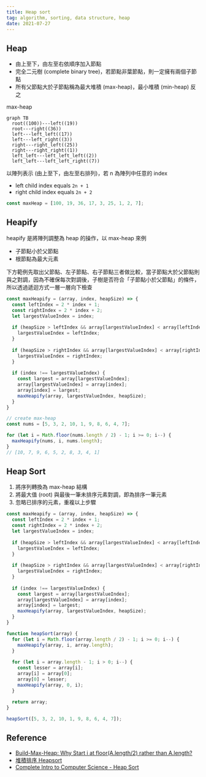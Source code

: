 ```yaml
---
title: Heap sort
tag: algorithm, sorting, data structure, heap
date: 2021-07-27
---
```


## Heap

- 由上至下，由左至右依順序加入節點
- 完全二元樹 (complete binary tree)，若節點非葉節點，則一定擁有兩個子節點
- 所有父節點大於子節點稱為最大堆積 (max-heap)，最小堆積 (min-heap) 反之

max-heap

```mermaid
graph TB
  root((100))---left((19))
  root---right((36))
  left---left_left((17))
  left---left_right((3))
  right---right_left((25))
  right---right_right((1))
  left_left---left_left_left((2))
  left_left---left_left_right((7))
```

以陣列表示 (由上至下，由左至右排列)，若 n 為陣列中任意的 index

- left child index equals `2n + 1`
- right child index equals `2n + 2`

```js
const maxHeap = [100, 19, 36, 17, 3, 25, 1, 2, 7];
```

## Heapify

heapify 是將陣列調整為 heap 的操作，以 max-heap 來例

- 子節點小於父節點
- 根節點為最大元素

下方範例先取出父節點、左子節點、右子節點三者做比較，當子節點大於父節點則與之對調，因為不確保每次對調後，子樹是否符合「子節點小於父節點」的條件，所以透過遞迴方式一層一層向下檢查

```js
const maxHeapify = (array, index, heapSize) => {
  const leftIndex = 2 * index + 1;
  const rightIndex = 2 * index + 2;
  let largestValueIndex = index;
  
  if (heapSize > leftIndex && array[largestValueIndex] < array[leftIndex]) {
    largestValueIndex = leftIndex;
  }
  
  if (heapSize > rightIndex && array[largestValueIndex] < array[rightIndex]) {
    largestValueIndex = rightIndex;
  }
  
  if (index !== largestValueIndex) {
    const largest = array[largestValueIndex];
    array[largestValueIndex] = array[index];
    array[index] = largest;
    maxHeapify(array, largestValueIndex, heapSize);
  }
}

// create max-heap
const nums = [5, 3, 2, 10, 1, 9, 8, 6, 4, 7];

for (let i = Math.floor(nums.length / 2) - 1; i >= 0; i--) {
  maxHeapify(nums, i, nums.length);
}
// [10, 7, 9, 6, 5, 2, 8, 3, 4, 1]
```

## Heap Sort

1. 將序列轉換為 max-heap 結構
1. 將最大值 (root) 與最後一筆未排序元素對調，即為排序一筆元素
1. 忽略已排序的元素，重複以上步驟

```js
const maxHeapify = (array, index, heapSize) => {
  const leftIndex = 2 * index + 1;
  const rightIndex = 2 * index + 2;
  let largestValueIndex = index;
  
  if (heapSize > leftIndex && array[largestValueIndex] < array[leftIndex]) {
    largestValueIndex = leftIndex;
  }
  
  if (heapSize > rightIndex && array[largestValueIndex] < array[rightIndex]) {
    largestValueIndex = rightIndex;
  }
  
  if (index !== largestValueIndex) {
    const largest = array[largestValueIndex];
    array[largestValueIndex] = array[index];
    array[index] = largest;
    maxHeapify(array, largestValueIndex, heapSize);
  }
}

function heapSort(array) {
  for (let i = Math.floor(array.length / 2) - 1; i >= 0; i--) {
    maxHeapify(array, i, array.length);
  }
  
  for (let i = array.length - 1; i > 0; i--) {
    const lesser = array[i];
    array[i] = array[0];
    array[0] = lesser;
    maxHeapify(array, 0, i);
  }
  
  return array;
}

heapSort([5, 3, 2, 10, 1, 9, 8, 6, 4, 7]);
```

## Reference

- [Build-Max-Heap: Why Start i at floor(A.length/2) rather than A.length?](https://cs.stackexchange.com/questions/71786/build-max-heap-why-start-i-at-floora-length-2-rather-than-a-length)
- [堆積排序 Heapsort](https://rust-algo.club/sorting/heapsort/)
- [Complete Intro to Computer Science - Heap Sort](https://btholt.github.io/complete-intro-to-computer-science/heap-sort)
